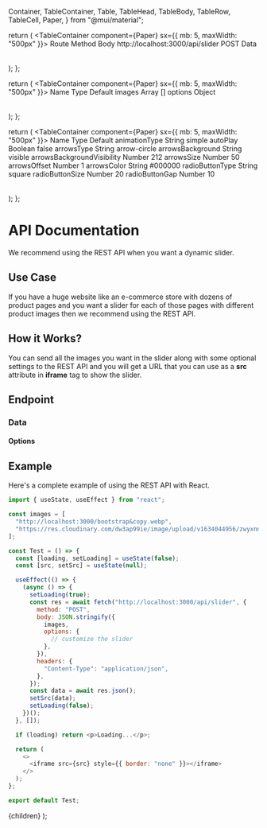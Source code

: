   Container,
  TableContainer,
  Table,
  TableHead,
  TableBody,
  TableRow,
  TableCell,
  Paper,
} from "@mui/material";

  return (
    <TableContainer component={Paper} sx={{ mb: 5, maxWidth: "500px" }}>
      <Table>
        <TableHead>
          <TableRow>
            <TableCell>Route</TableCell>
            <TableCell>Method</TableCell>
            <TableCell>Body</TableCell>
          </TableRow>
        </TableHead>
        <TableBody>
          <TableRow>
            <TableCell>http://localhost:3000/api/slider</TableCell>
            <TableCell>POST</TableCell>
            <TableCell>Data</TableCell>
          </TableRow>
        </TableBody>
      </Table>
    </TableContainer>
  );
};

  return (
    <TableContainer component={Paper} sx={{ mb: 5, maxWidth: "500px" }}>
      <Table>
        <TableHead>
          <TableRow>
            <TableCell>Name</TableCell>
            <TableCell>Type</TableCell>
            <TableCell>Default</TableCell>
          </TableRow>
        </TableHead>
        <TableBody>
          <TableRow>
            <TableCell>images</TableCell>
            <TableCell>Array</TableCell>
            <TableCell>[]</TableCell>
          </TableRow>
          <TableRow>
            <TableCell>options</TableCell>
            <TableCell>Object</TableCell>
          </TableRow>
        </TableBody>
      </Table>
    </TableContainer>
  );
};

  return (
    <TableContainer component={Paper} sx={{ mb: 5, maxWidth: "500px" }}>
      <Table>
        <TableHead>
          <TableRow>
            <TableCell>Name</TableCell>
            <TableCell>Type</TableCell>
            <TableCell>Default</TableCell>
          </TableRow>
        </TableHead>
        <TableBody>
          <TableRow>
            <TableCell>animationType</TableCell>
            <TableCell>String</TableCell>
            <TableCell>simple</TableCell>
          </TableRow>
          <TableRow>
            <TableCell>autoPlay</TableCell>
            <TableCell>Boolean</TableCell>
            <TableCell>false</TableCell>
          </TableRow>
          <TableRow>
            <TableCell>arrowsType</TableCell>
            <TableCell>String</TableCell>
            <TableCell>arrow-circle</TableCell>
          </TableRow>
          <TableRow>
            <TableCell>arrowsBackground</TableCell>
            <TableCell>String</TableCell>
            <TableCell>visible</TableCell>
          </TableRow>
          <TableRow>
            <TableCell>arrowsBackgroundVisibility</TableCell>
            <TableCell>Number</TableCell>
            <TableCell>212</TableCell>
          </TableRow>
          <TableRow>
            <TableCell>arrowsSize</TableCell>
            <TableCell>Number</TableCell>
            <TableCell>50</TableCell>
          </TableRow>
          <TableRow>
            <TableCell>arrowsOffset</TableCell>
            <TableCell>Number</TableCell>
            <TableCell>1</TableCell>
          </TableRow>
          <TableRow>
            <TableCell>arrowsColor</TableCell>
            <TableCell>String</TableCell>
            <TableCell>#000000</TableCell>
          </TableRow>
          <TableRow>
            <TableCell>radioButtonType</TableCell>
            <TableCell>String</TableCell>
            <TableCell>square</TableCell>
          </TableRow>
          <TableRow>
            <TableCell>radioButtonSize</TableCell>
            <TableCell>Number</TableCell>
            <TableCell>20</TableCell>
          </TableRow>
          <TableRow>
            <TableCell>radioButtonGap</TableCell>
            <TableCell>Number</TableCell>
            <TableCell>10</TableCell>
          </TableRow>
        </TableBody>
      </Table>
    </TableContainer>
  );
};

# API Documentation

We recommend using the REST API when you want a dynamic slider.

## Use Case

If you have a huge website like an e-commerce store with dozens of product pages and you want a slider for each of those pages with different product images then we recommend using the REST API.

## How it Works?

You can send all the images you want in the slider along with some optional settings to the REST API and you will get a URL that you can use as a **src** attribute in **iframe** tag to show the slider.

## Endpoint

<EndpointTable />

### Data

<DataTable />

#### Options

<OptionsTable />

## Example

Here's a complete example of using the REST API with React.

```javascript
import { useState, useEffect } from "react";

const images = [
  "http://localhost:3000/bootstrap&copy.webp",
  "https://res.cloudinary.com/dw3ap99ie/image/upload/v1634044956/zwyxnnuksvd0pebn494o.jpg",
];

const Test = () => {
  const [loading, setLoading] = useState(false);
  const [src, setSrc] = useState(null);

  useEffect(() => {
    (async () => {
      setLoading(true);
      const res = await fetch("http://localhost:3000/api/slider", {
        method: "POST",
        body: JSON.stringify({
          images,
          options: {
            // customize the slider
          },
        }),
        headers: {
          "Content-Type": "application/json",
        },
      });
      const data = await res.json();
      setSrc(data);
      setLoading(false);
    })();
  }, []);

  if (loading) return <p>Loading...</p>;

  return (
    <>
      <iframe src={src} style={{ border: "none" }}></iframe>
    </>
  );
};

export default Test;
```

  <Layout>
    <Container maxWidth="lg" className={classes.container}>
      {children}
    </Container>
  </Layout>
);
